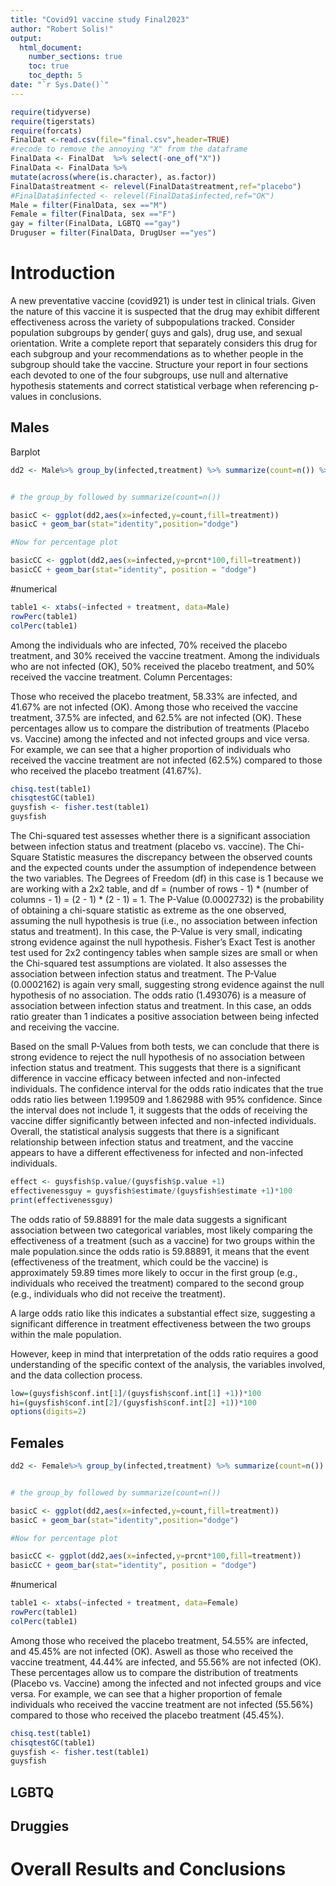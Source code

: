 ```yaml
---
title: "Covid91 vaccine study Final2023"
author: "Robert Solis!"
output: 
  html_document:
    number_sections: true
    toc: true
    toc_depth: 5
date: "`r Sys.Date()`" 
---
```


```r
require(tidyverse)
require(tigerstats)
require(forcats)
FinalDat <-read.csv(file="final.csv",header=TRUE)
#recode to remove the annoying "X" from the dataframe
FinalData <- FinalDat  %>% select(-one_of("X"))
FinalData <- FinalData %>%
mutate(across(where(is.character), as.factor))
FinalData$treatment <- relevel(FinalData$treatment,ref="placebo")
#FinalData$infected <- relevel(FinalData$infected,ref="OK")
Male = filter(FinalData, sex =="M")
Female = filter(FinalData, sex =="F")
gay = filter(FinalData, LGBTQ =="gay")
Druguser = filter(FinalData, DrugUser =="yes")
```

# Introduction

A new  preventative vaccine (covid921) is under test in clinical trials. Given the nature of this vaccine it is suspected that the drug may exhibit different effectiveness across the variety of subpopulations tracked. Consider population subgroups by gender( guys and gals), drug use, and sexual orientation. Write a complete report that separately considers this drug for each subgroup and your recommendations as to whether people in the subgroup should take the vaccine. Structure your report in four sections each devoted to one of the four subgroups, use null and alternative hypothesis statements and correct statistical verbage when referencing p-values in conclusions.

## Males
Barplot
```r
dd2 <- Male%>% group_by(infected,treatment) %>% summarize(count=n()) %>% mutate(prcnt=count/sum(count))


# the group_by followed by summarize(count=n())

basicC <- ggplot(dd2,aes(x=infected,y=count,fill=treatment))
basicC + geom_bar(stat="identity",position="dodge")

#Now for percentage plot

basicCC <- ggplot(dd2,aes(x=infected,y=prcnt*100,fill=treatment)) 
basicCC + geom_bar(stat="identity", position = "dodge")
```

#numerical
```r
table1 <- xtabs(~infected + treatment, data=Male)
rowPerc(table1)
colPerc(table1)
```
Among the individuals who are infected, 70% received the placebo treatment, and 30% received the vaccine treatment.
Among the individuals who are not infected (OK), 50% received the placebo treatment, and 50% received the vaccine treatment.
Column Percentages:

Those who received the placebo treatment, 58.33% are infected, and 41.67% are not infected (OK).
Among those who received the vaccine treatment, 37.5% are infected, and 62.5% are not infected (OK).
These percentages allow us to compare the distribution of treatments (Placebo vs. Vaccine) among the infected and not infected groups and vice versa. For example, we can see that a higher proportion of individuals who received the vaccine treatment are not infected (62.5%) compared to those who received the placebo treatment (41.67%).


```r
chisq.test(table1)
chisqtestGC(table1)
guysfish <- fisher.test(table1)
guysfish
```
The Chi-squared test assesses whether there is a significant association between infection status and treatment (placebo vs. vaccine).
The Chi-Square Statistic measures the discrepancy between the observed counts and the expected counts under the assumption of independence between the two variables.
The Degrees of Freedom (df) in this case is 1 because we are working with a 2x2 table, and df = (number of rows - 1) * (number of columns - 1) = (2 - 1) * (2 - 1) = 1.
The P-Value (0.0002732) is the probability of obtaining a chi-square statistic as extreme as the one observed, assuming the null hypothesis is true (i.e., no association between infection status and treatment). In this case, the P-Value is very small, indicating strong evidence against the null hypothesis.
Fisher's Exact Test is another test used for 2x2 contingency tables when sample sizes are small or when the Chi-squared test assumptions are violated.
It also assesses the association between infection status and treatment.
The P-Value (0.0002162) is again very small, suggesting strong evidence against the null hypothesis of no association.
The odds ratio (1.493076) is a measure of association between infection status and treatment. In this case, an odds ratio greater than 1 indicates a positive association between being infected and receiving the vaccine. 

Based on the small P-Values from both tests, we can conclude that there is strong evidence to reject the null hypothesis of no association between infection status and treatment. This suggests that there is a significant difference in vaccine efficacy between infected and non-infected individuals. The confidence interval for the odds ratio indicates that the true odds ratio lies between 1.199509 and 1.862988 with 95% confidence. Since the interval does not include 1, it suggests that the odds of receiving the vaccine differ significantly between infected and non-infected individuals. Overall, the statistical analysis suggests that there is a significant relationship between infection status and treatment, and the vaccine appears to have a different effectiveness for infected and non-infected individuals.

```r
effect <- guysfish$p.value/(guysfish$p.value +1)
effectivenessguy = guysfish$estimate/(guysfish$estimate +1)*100
print(effectivenessguy)
```
The odds ratio of 59.88891 for the male data suggests a significant association between two categorical variables, most likely comparing the effectiveness of a treatment (such as a vaccine) for two groups within the male population.since the odds ratio is 59.88891, it means that the event (effectiveness of the treatment, which could be the vaccine) is approximately 59.89 times more likely to occur in the first group (e.g., individuals who received the treatment) compared to the second group (e.g., individuals who did not receive the treatment).

A large odds ratio like this indicates a substantial effect size, suggesting a significant difference in treatment effectiveness between the two groups within the male population.

However, keep in mind that interpretation of the odds ratio requires a good understanding of the specific context of the analysis, the variables involved, and the data collection process. 

```r
low=(guysfish$conf.int[1]/(guysfish$conf.int[1] +1))*100
hi=(guysfish$conf.int[2]/(guysfish$conf.int[2] +1))*100
options(digits=2)
```

## Females
```r
dd2 <- Female%>% group_by(infected,treatment) %>% summarize(count=n()) %>% mutate(prcnt=count/sum(count))


# the group_by followed by summarize(count=n())

basicC <- ggplot(dd2,aes(x=infected,y=count,fill=treatment))
basicC + geom_bar(stat="identity",position="dodge")

#Now for percentage plot

basicCC <- ggplot(dd2,aes(x=infected,y=prcnt*100,fill=treatment)) 
basicCC + geom_bar(stat="identity", position = "dodge")
```
#numerical
```r
table1 <- xtabs(~infected + treatment, data=Female)
rowPerc(table1)
colPerc(table1)
```
Among those who received the placebo treatment, 54.55% are infected, and 45.45% are not infected (OK). Aswell as those who received the vaccine treatment, 44.44% are infected, and 55.56% are not infected (OK).
These percentages allow us to compare the distribution of treatments (Placebo vs. Vaccine) among the infected and not infected groups and vice versa. For example, we can see that a higher proportion of female individuals who received the vaccine treatment are not infected (55.56%) compared to those who received the placebo treatment (45.45%).

```r
chisq.test(table1)
chisqtestGC(table1)
guysfish <- fisher.test(table1)
guysfish
```


## LGBTQ



## Druggies


# Overall Results and Conclusions
